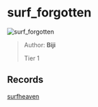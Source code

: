
# surf_forgotten

![surf_forgotten](https://raw.githubusercontent.com/Sayt123/SurfMapPics/Maps-and-bonuses/csgo/surf_forgotten.jpg)

> Author: **Biji**
>
> Tier 1

## Records

[surfheaven](https://surfheaven.eu/map/surf_forgotten)
